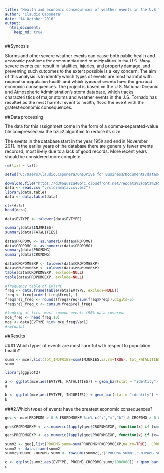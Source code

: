 ```yaml
---
title: "Health and economic consequences of weather events in the U.S."
author: "Claudio Caponera"
date: "14 October 2016"
output:
  html_document:
    keep_md: true
---
```


##Synopsis

Storms and other severe weather events can cause both public health and economic problems for communities and municipalities in the U.S. Many severe events can result in fatalities, injuries, and property damage, and preventing such outcomes to the extent possible is a key concern. The aim of this analysis is to identify which types of events are most harmful with respect to population health and which types of events have the greatest economic consequences. The project is based on the U.S. National Oceanic and Atmospheric Administration's storm database, which tracks characteristics of major storms and weather events in the U.S. Tornado has resulted as the most harmful event to health, flood the event with the gratest economic consequences.

##Data processing

The data for this assignment come in the form of a comma-separated-value file compressed via the bzip2 algorithm to reduce its size.

The events in the database start in the year 1950 and end in November 2011. In the earlier years of the database there are generally fewer events recorded, most likely due to a lack of good records. More recent years should be considered more complete.

```r
rm(list = ls())

setwd("C:/Users/Claudio.Caponera/OneDrive for Business/Documents/datascience/Reproducible_Research")

download.file("https://d396qusza40orc.cloudfront.net/repdata%2Fdata%2FStormData.csv.bz2",destfile="./stormdata.csv.bz2")
data <- read.csv("./stormdata.csv.bz2")
library(data.table)
data <- data.table(data)

str(data)
head(data)

data$EVTYPE <- tolower(data$EVTYPE)

summary(data$INJURIES)
summary(data$FATALITIES)

data$PROPDMG <- as.numeric(data$PROPDMG)
data$CROPDMG <- as.numeric(data$CROPDMG)
summary(data$PROPDMG)
summary(data$CROPDMG)

data$CROPDMGEXP <- tolower(data$CROPDMGEXP)
data$PROPDMGEXP <- tolower(data$PROPDMGEXP)
table(data$CROPDMGEXP, exclude=NULL)
table(data$PROPDMGEXP, exclude=NULL)

#frequency table of EVTYPE
freq <- data.frame(table(data$EVTYPE, exclude=NULL))
freq <- freq[order(-freq$Freq), ]
freq$rel_freq <- round((freq$Freq/sum(freq$Freq)),digits=5)
freq$rel_freq_c <- cumsum(freq$rel_freq)

#looking at first most common events (90% data covered)
mce_freq <- head(freq,10)
mce <- data[EVTYPE %in% mce_freq$Var1]
#rm(data)
```

##Results

###1.Which types of events are most harmful with respect to population health?

```r

summ <- mce[,list(tot_INJURIES=sum(INJURIES,na.rm=TRUE), tot_FATALITIES=sum(FATALITIES,na.rm=TRUE)), by = EVTYPE]
summ 

library(ggplot2)

a <- ggplot(mce,aes(EVTYPE, FATALITIES)) + geom_bar(stat = "identity") + ylab("fatalities") + xlab("event") + ggtitle("Top ten events causing deaths across the U.S")
a

b <- ggplot(mce,aes(EVTYPE, INJURIES)) + geom_bar(stat = "identity") + ylab("fatalities") + xlab("event") + ggtitle("Top ten events causing injuries across the U.S")
b
```

###2.Which types of events have the greatest economic consequences?

```r
gec <- mce[PROPDMG > 0 & PROPDMGEXP %in% c("k","m","b") & CROPDMG > 0 & CROPDMGEXP %in% c("k","m","b"), ]

gec$CROPDMGEXP <- as.numeric(lapply(gec$CROPDMGEXP, function(x) if (x=="h") 100 else if (x=="k") 1000 else if (x=="m") 1e+06 else if (x=="b") 1e+09 else 0 ))

gec$PROPDMGEXP <- as.numeric(lapply(gec$PROPDMGEXP, function(x) if (x=="h") 100 else if (x=="k") 1000 else if (x=="m") 1e+06 else if (x=="b") 1e+09 else 0 ))

summ2 <- gec[,list(PRODMG_summ=sum(PROPDMG*PROPDMGEXP,na.rm=TRUE), CROPDMG_summ=sum(CROPDMG*CROPDMGEXP,na.rm=TRUE)), by = EVTYPE]
summ2 <- data.frame(summ2)
summ2$PRODMG_CROPDMG_summ <- rowSums(summ2[,c("PRODMG_summ","CROPDMG_summ")],na.rm=TRUE)

c <- ggplot(summ2,aes(EVTYPE, PRODMG_CROPDMG_summ/1000000)) + geom_bar(stat = "identity") + ylab("Damages amount in Million$") + xlab("event") + ggtitle("Greatest economic consequences per event type")
c
```


